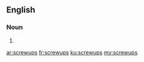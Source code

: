 ==English==

===Noun===
{{head|en}}

# {{plural of|screwup}}

[[ar:screwups]]
[[fr:screwups]]
[[ku:screwups]]
[[my:screwups]]